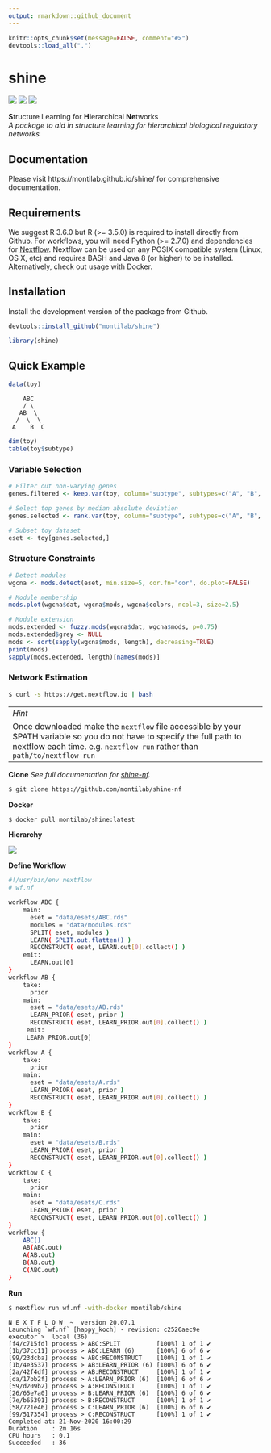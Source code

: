 ```yaml
---
output: rmarkdown::github_document
---
```


<!-- README.md is generated from README.Rmd. Please edit that file -->

```r
knitr::opts_chunk$set(message=FALSE, comment="#>")
devtools::load_all(".")
```

# shine

[![](https://img.shields.io/badge/platforms-linux%20%7C%20osx%20-2a89a1.svg)]()
[![](https://img.shields.io/badge/lifecycle-maturing-blue.svg)](https://www.tidyverse.org/lifecycle/#maturing)
[![](https://img.shields.io/github/last-commit/montilab/shine.svg)](https://github.com/montilab/shine/commits/master)

**S**tructure Learning for **Hi**erarchical **Ne**tworks  
*A package to aid in structure learning for hierarchical biological regulatory networks*

## Documentation

Please visit https://montilab.github.io/shine/ for comprehensive documentation.

## Requirements

We suggest R 3.6.0 but R (>= 3.5.0) is required to install directly from Github. For workflows, you will need Python (>= 2.7.0) and dependencies for [Nextflow](https://www.nextflow.io/). Nextflow can be used on any POSIX compatible system (Linux, OS X, etc) and requires BASH and Java 8 (or higher) to be installed. Alternatively, check out usage with Docker.

## Installation

Install the development version of the package from Github.

```r
devtools::install_github("montilab/shine")
```

```r
library(shine)
```

## Quick Example

```r
data(toy)
```

```
    ABC
    / \
   AB  \ 
  /  \  \
 A    B  C 
```

```r
dim(toy)
table(toy$subtype)
```

### Variable Selection
```r
# Filter out non-varying genes
genes.filtered <- keep.var(toy, column="subtype", subtypes=c("A", "B", "C"))

# Select top genes by median absolute deviation
genes.selected <- rank.var(toy, column="subtype", subtypes=c("A", "B", "C"), genes=genes.filtered, limit=75)

# Subset toy dataset
eset <- toy[genes.selected,]
```

### Structure Constraints
```r
# Detect modules
wgcna <- mods.detect(eset, min.size=5, cor.fn="cor", do.plot=FALSE)
```

```r
# Module membership
mods.plot(wgcna$dat, wgcna$mods, wgcna$colors, ncol=3, size=2.5)
```

```r
# Module extension
mods.extended <- fuzzy.mods(wgcna$dat, wgcna$mods, p=0.75)
mods.extended$grey <- NULL
mods <- sort(sapply(wgcna$mods, length), decreasing=TRUE)
print(mods)
sapply(mods.extended, length)[names(mods)]
```

### Network Estimation

```bash
$ curl -s https://get.nextflow.io | bash
```

--
*Hint*
Once downloaded make the `nextflow` file accessible by your $PATH variable so you do not have to specify the full path to nextflow each time. e.g. `nextflow run` rather than `path/to/nextflow run`
--

**Clone**
*See full documentation for [shine-nf](https://github.com/montilab/shine-nf).*
```bash
$ git clone https://github.com/montilab/shine-nf
```

**Docker**  
```bash
$ docker pull montilab/shine:latest
```

**Hierarchy**  


[![](https://mermaid.ink/img/eyJjb2RlIjoiJSV7aW5pdDogeyd0aGVtZSc6ICdiYXNlJywgJ3NlY3VyaXR5TGV2ZWwnOiAnbG9vc2UnLCAndGhlbWVWYXJpYWJsZXMnOiB7ICdwcmltYXJ5Q29sb3InOiAnIzc4NjhlNjQwJywgJ2VkZ2VMYWJlbEJhY2tncm91bmQnOicjZmZmZmZmJywgJ3RlcnRpYXJ5Q29sb3InOiAnI2Y0ZjRmNCd9fX0lJVxuXG5ncmFwaCBURFxuICAgIFNDe3tDb25zdHJhaW50c319IC0tPiB8TGVhcm58IEFCQyhcIkFCQyA8YnIvPiBuPTMwXCIpXG4gICAgQUJDIC0uLT4gfFByaW9yIExlYXJufCBBQltcIkFCIDxici8-IG49MjBcIl1cbiAgICBBQiAtLi0-IHxQcmlvciBMZWFybnwgQVtcIkEgPGJyLz4gbj0xMFwiXVxuICAgIEFCIC0uLT4gfFByaW9yIExlYXJufCBCW1wiQiA8YnIvPiBuPTEwXCJdXG4gICAgQUJDIC0uLT4gfFByaW9yIExlYXJufCBDW1wiQyA8YnIvPiBuPTEwXCJdXG4gIFxuICAgIHN1YmdyYXBoIFwiIFwiXG4gICAgQVxuICAgIEJcbiAgICBDXG4gICAgZW5kXG4iLCJtZXJtYWlkIjp7InRoZW1lIjoiZGVmYXVsdCJ9LCJ1cGRhdGVFZGl0b3IiOmZhbHNlfQ)](https://mermaid-js.github.io/mermaid-live-editor/#/edit/eyJjb2RlIjoiJSV7aW5pdDogeyd0aGVtZSc6ICdiYXNlJywgJ3NlY3VyaXR5TGV2ZWwnOiAnbG9vc2UnLCAndGhlbWVWYXJpYWJsZXMnOiB7ICdwcmltYXJ5Q29sb3InOiAnIzc4NjhlNjQwJywgJ2VkZ2VMYWJlbEJhY2tncm91bmQnOicjZmZmZmZmJywgJ3RlcnRpYXJ5Q29sb3InOiAnI2Y0ZjRmNCd9fX0lJVxuXG5ncmFwaCBURFxuICAgIFNDe3tDb25zdHJhaW50c319IC0tPiB8TGVhcm58IEFCQyhcIkFCQyA8YnIvPiBuPTMwXCIpXG4gICAgQUJDIC0uLT4gfFByaW9yIExlYXJufCBBQltcIkFCIDxici8-IG49MjBcIl1cbiAgICBBQiAtLi0-IHxQcmlvciBMZWFybnwgQVtcIkEgPGJyLz4gbj0xMFwiXVxuICAgIEFCIC0uLT4gfFByaW9yIExlYXJufCBCW1wiQiA8YnIvPiBuPTEwXCJdXG4gICAgQUJDIC0uLT4gfFByaW9yIExlYXJufCBDW1wiQyA8YnIvPiBuPTEwXCJdXG4gIFxuICAgIHN1YmdyYXBoIFwiIFwiXG4gICAgQVxuICAgIEJcbiAgICBDXG4gICAgZW5kXG4iLCJtZXJtYWlkIjp7InRoZW1lIjoiZGVmYXVsdCJ9LCJ1cGRhdGVFZGl0b3IiOmZhbHNlfQ)

**Define Workflow**
```sh
#!/usr/bin/env nextflow
# wf.nf

workflow ABC {
    main:
      eset = "data/esets/ABC.rds"
      modules = "data/modules.rds"
      SPLIT( eset, modules )
      LEARN( SPLIT.out.flatten() )
      RECONSTRUCT( eset, LEARN.out[0].collect() )
    emit:
      LEARN.out[0]
}
workflow AB {
    take: 
      prior
    main:
      eset = "data/esets/AB.rds"
      LEARN_PRIOR( eset, prior )
      RECONSTRUCT( eset, LEARN_PRIOR.out[0].collect() )
     emit:
     LEARN_PRIOR.out[0]
}
workflow A {
    take: 
      prior
    main:
      eset = "data/esets/A.rds"
      LEARN_PRIOR( eset, prior )
      RECONSTRUCT( eset, LEARN_PRIOR.out[0].collect() )
}
workflow B {
    take: 
      prior
    main:
      eset = "data/esets/B.rds"
      LEARN_PRIOR( eset, prior )
      RECONSTRUCT( eset, LEARN_PRIOR.out[0].collect() )
}
workflow C {
    take: 
      prior
    main:
      eset = "data/esets/C.rds"
      LEARN_PRIOR( eset, prior )
      RECONSTRUCT( eset, LEARN_PRIOR.out[0].collect() )
}
workflow {
    ABC()
    AB(ABC.out)
    A(AB.out)
    B(AB.out)
    C(ABC.out)
}
```

**Run**  
```bash
$ nextflow run wf.nf -with-docker montilab/shine
```

```
N E X T F L O W  ~  version 20.07.1
Launching `wf.nf` [happy_koch] - revision: c2526aec9e
executor >  local (36)
[f4/c715fd] process > ABC:SPLIT          [100%] 1 of 1 ✔
[1b/37cc11] process > ABC:LEARN (6)      [100%] 6 of 6 ✔
[99/23dcba] process > ABC:RECONSTRUCT    [100%] 1 of 1 ✔
[1b/4e3537] process > AB:LEARN_PRIOR (6) [100%] 6 of 6 ✔
[2a/42f4df] process > AB:RECONSTRUCT     [100%] 1 of 1 ✔
[da/17bb2f] process > A:LEARN_PRIOR (6)  [100%] 6 of 6 ✔
[59/d209b2] process > A:RECONSTRUCT      [100%] 1 of 1 ✔
[26/65e7a0] process > B:LEARN_PRIOR (6)  [100%] 6 of 6 ✔
[7e/b65391] process > B:RECONSTRUCT      [100%] 1 of 1 ✔
[58/721e46] process > C:LEARN_PRIOR (6)  [100%] 6 of 6 ✔
[99/517354] process > C:RECONSTRUCT      [100%] 1 of 1 ✔
Completed at: 21-Nov-2020 16:00:29
Duration    : 2m 16s
CPU hours   : 0.1
Succeeded   : 36
```
